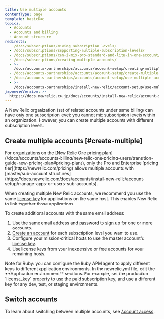 ```yaml
---
title: Use multiple accounts
contentType: page
template: basicDoc
topics:
  - Accounts
  - Accounts and billing
  - Account structure
redirects:
  - /docs/subscriptions/mixing-subscription-levels/
  - /docs/subscriptions/supporting-multiple-subscription-levels/
  - /docs/subscriptions/can-i-mix-pro-standard-and-lite-in-one-account/
  - /docs/subscriptions/creating-multiple-accounts/
  - >-
    /docs/accounts-partnerships/accounts/account-setup/creating-multiple-accounts/
  - /docs/accounts-partnerships/accounts/account-setup/create-multiple-accounts/
  - /docs/accounts-partnerships/accounts/account-setup/use-multiple-accounts/
  - >-
    /docs/accounts-partnerships/install-new-relic/account-setup/use-multiple-accounts/
japaneseVersion: >-
  https://docs.newrelic.co.jp/docs/accounts/install-new-relic/account-setup/use-multiple-accounts
---
```


A New Relic organization (set of related accounts under same billing) can have only one subscription level: you cannot mix subscription levels within an organization. However, you can create multiple accounts with different subscription levels.

## Create multiple accounts [#create-multiple]

<Callout variant="important">
  For organizations on the [New Relic One pricing plan](/docs/accounts/accounts-billing/new-relic-one-pricing-users/transition-guide-new-pricing-plan#pricing-plans), only the Pro and Enterprise [pricing tier](https://newrelic.com/pricing) allows multiple accounts with [master/sub-account structures](https://docs.newrelic.com/docs/accounts/install-new-relic/account-setup/manage-apps-or-users-sub-accounts).
</Callout>

When creating multiple New Relic accounts, we recommend you use the same [license key](/docs/accounts/install-new-relic/account-setup/license-key) for applications on the same host. This enables New Relic to link together those applications.

To create additional accounts with the same email address:

1. Use the same email address and [password](/docs/subscriptions/account-user-settings#requirements) to [sign up](http://newrelic.com/signup) for one or more accounts.
2. [Create an account](/docs/accounts-partnerships/accounts/account-setup/create-your-new-relic-account) for each subscription level you want to use.
3. Configure your mission-critical hosts to use the master account's [license key](/docs/accounts-partnerships/accounts/account-setup/license-key).
4. Use license keys from your inexpensive or free accounts for your remaining hosts.

<Callout variant="tip">
  Note for Ruby: you can configure the Ruby APM agent to apply different keys to different application environments. In the newrelic.yml file, edit the **Application environment** sections. For example, set the production `license_key` property to use the paid subscription key, and use a different key for any dev, test, or staging environments.
</Callout>

## Switch accounts

To learn about switching between multiple accounts, see [Account access](/docs/accounts/accounts-billing/general-account-settings/factors-affecting-access-features-data#account-access).
